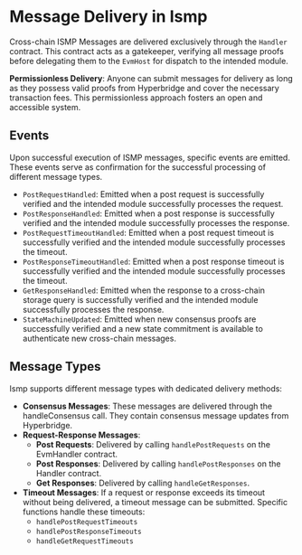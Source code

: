 # Message Delivery in Ismp

Cross-chain ISMP Messages are delivered exclusively through the `Handler` contract. This contract acts as a gatekeeper, verifying all message proofs before delegating them to the `EvmHost` for dispatch to the intended module.

**Permissionless Delivery**: Anyone can submit messages for delivery as long as they possess valid proofs from Hyperbridge and cover the necessary transaction fees. This permissionless approach fosters an open and accessible system.

## Events

Upon successful execution of ISMP messages, specific events are emitted. These events serve as confirmation for the successful processing of different message types.

 - `PostRequestHandled`:
 Emitted when a post request is successfully verified and the intended module successfully processes the request.
 - `PostResponseHandled`:  Emitted when a post response is successfully verified and the intended module successfully processes the response.
 - `PostRequestTimeoutHandled`:
  Emitted when a post request timeout is successfully verified and the intended module successfully processes the timeout.
 - `PostResponseTimeoutHandled`: Emitted when a post response timeout is successfully verified and the intended module successfully processes the timeout.
 - `GetResponseHandled`: Emitted when the response to a cross-chain storage query is successfully verified and the intended module successfully processes the response.
 - `StateMachineUpdated`: Emitted when new consensus proofs are successfully verified and a new state commitment is available to authenticate new cross-chain messages.

## Message Types
Ismp supports different message types with dedicated delivery methods:

 - **Consensus Messages**: These messages are delivered through the handleConsensus call. They contain consensus message updates from Hyperbridge.
 - **Request-Response Messages**:
   - **Post Requests**: Delivered by calling `handlePostRequests` on the EvmHandler contract.
   - **Post Responses**: Delivered by calling `handlePostResponses` on the Handler contract.
   - **Get Responses**: Delivered by calling `handleGetResponses`.
 - **Timeout Messages**: If a request or response exceeds its timeout without being delivered, a timeout message can be submitted. Specific functions handle these timeouts:
    - `handlePostRequestTimeouts`
    - `handlePostResponseTimeouts`
    - `handleGetRequestTimeouts`
